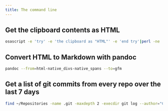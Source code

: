```yaml
---
title: The command line
---
```


## Get the clipboard contents as HTML

<Bookmark url='https://stackoverflow.com/questions/2545289/getting-rtf-data-out-of-mac-os-x-pasteboard-clipboard' />

```sh
osascript -e 'try' -e 'the clipboard as "HTML"' -e 'end try'|perl -ne 'print chr foreach unpack("C*",pack("H*",substr($_,11,-3)))'
```

## Convert HTML to Markdown with pandoc

```sh
pandoc --from=html-native_divs-native_spans --to=gfm
```

## Get a list of git commits from every repo over the last 7 days

```sh
find ~/Repositories -name .git -maxdepth 2 -execdir git log --author="Chase McCoy" --format="- %s" --since=-7days --reverse --no-merges --all \; | pbcopy
```
